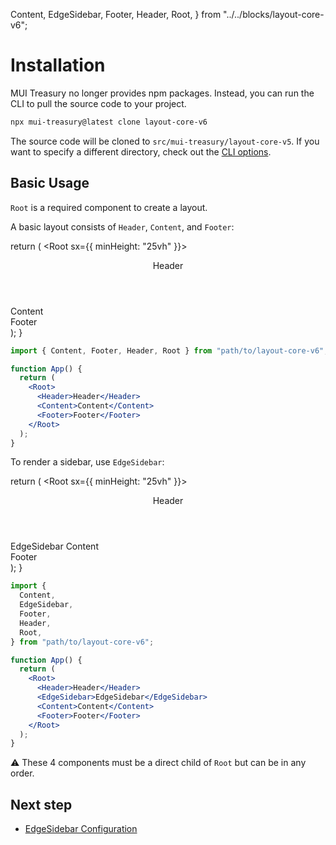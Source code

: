   Content,
  EdgeSidebar,
  Footer,
  Header,
  Root,
} from "../../blocks/layout-core-v6";

<Meta title="Layout v6/Installation" />

# Installation

MUI Treasury no longer provides npm packages.
Instead, you can run the CLI to pull the source code to your project.

```sh
npx mui-treasury@latest clone layout-core-v6
```

The source code will be cloned to `src/mui-treasury/layout-core-v5`.
If you want to specify a different directory, check out the [CLI options](/docs/cli--docs#clone).

## Basic Usage

`Root` is a required component to create a layout.

A basic layout consists of `Header`, `Content`, and `Footer`:

  return (
    <Root sx={{ minHeight: "25vh" }}>
      <Header className="border  px-2">Header</Header>
      <Content className="border  p-2">Content</Content>
      <Footer className="border  p-2">Footer</Footer>
    </Root>
  );
}

<section className="demo-container">
  <Demo />
</section>

```jsx
import { Content, Footer, Header, Root } from "path/to/layout-core-v6";

function App() {
  return (
    <Root>
      <Header>Header</Header>
      <Content>Content</Content>
      <Footer>Footer</Footer>
    </Root>
  );
}
```

To render a sidebar, use `EdgeSidebar`:

  return (
    <Root sx={{ minHeight: "25vh" }}>
      <Header className="border  p-2">Header</Header>
      <EdgeSidebar className="border  p-2">EdgeSidebar</EdgeSidebar>
      <Content className="border  p-2">Content</Content>
      <Footer className="border  p-2">Footer</Footer>
    </Root>
  );
}

<section className="demo-container">
  <Demo2 />
</section>

```jsx
import {
  Content,
  EdgeSidebar,
  Footer,
  Header,
  Root,
} from "path/to/layout-core-v6";

function App() {
  return (
    <Root>
      <Header>Header</Header>
      <EdgeSidebar>EdgeSidebar</EdgeSidebar>
      <Content>Content</Content>
      <Footer>Footer</Footer>
    </Root>
  );
}
```

⚠️ These 4 components must be a direct child of `Root` but can be in any order.

## Next step

- [EdgeSidebar Configuration](/docs/layout-v6-configuration-edge-sidebar--docs)
